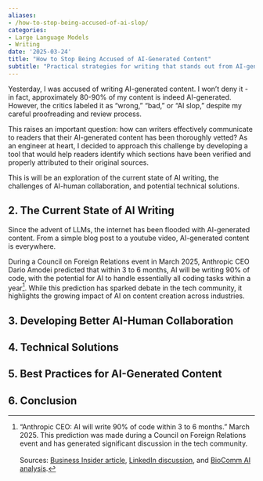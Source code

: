 ```yaml
---
aliases:
- /how-to-stop-being-accused-of-ai-slop/
categories:
- Large Language Models
- Writing
date: '2025-03-24'
title: "How to Stop Being Accused of AI-Generated Content"
subtitle: "Practical strategies for writing that stands out from AI-generated text"
---
```


Yesterday, I was accused of writing AI-generated content. I won't deny it - in fact, approximately 80-90% of my content is indeed AI-generated. However, the critics labeled it as "wrong," "bad," or "AI slop," despite my careful proofreading and review process.

This raises an important question: how can writers effectively communicate to readers that their AI-generated content has been thoroughly vetted? As an engineer at heart, I decided to approach this challenge by developing a tool that would help readers identify which sections have been verified and properly attributed to their original sources.


This is will be an exploration of the current state of AI writing, the challenges of AI-human collaboration, and potential technical solutions.

## 2. The Current State of AI Writing


Since the advent of LLMs, the internet has been flooded with AI-generated content. From a simple blog post to a youtube video, AI-generated content is everywhere. 

During a Council on Foreign Relations event in March 2025, Anthropic CEO Dario Amodei predicted that within 3 to 6 months, AI will be writing 90% of code, with the potential for AI to handle essentially all coding tasks within a year[^1]. While this prediction has sparked debate in the tech community, it highlights the growing impact of AI on content creation across industries.

[^1]: "Anthropic CEO: AI will write 90% of code within 3 to 6 months." March 2025. This prediction was made during a Council on Foreign Relations event and has generated significant discussion in the tech community.<br><br>Sources: [Business Insider article](https://www.businessinsider.com/anthropic-ceo-ai-90-percent-code-3-to-6-months-2025-3), [LinkedIn discussion](https://www.linkedin.com/posts/asadeddin_anthropic-ceo-dario-amodei-said-earlier-this-activity-7307473859522244608-bfuz), and [BioComm AI analysis](https://blog.biocomm.ai/2025/03/14/anthropic-ceo-90-of-code-will-be-written-by-ai-in-6-months-matthew-berman/).

## 3. Developing Better AI-Human Collaboration


## 4. Technical Solutions


## 5. Best Practices for AI-Generated Content


## 6. Conclusion

